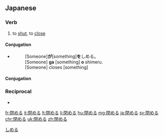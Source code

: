==Japanese==
{{ja-kanjitab|閉}}

===Verb===
{{ja-verb|しめる|tr=trans|type=2}}

# to [[shut]], to [[close]]

====Conjugation====
* {{lang|ja|[誰]'''が'''[何]'''を'''閉める。}}
*: [Someone]'''が'''[something]'''を'''しめる。
*: [Someone] '''ga''' [something] '''o''' shimeru.
*: [Someone] closes [something]

====Conjugation====
{{ja-ichi|閉め|しめ|shime}}

===Reciprocal===
{{rfc-header|Reciprocal}}
* {{ja-r|閉まる|しまる}}

[[Category:1000 Japanese basic words|しめる]]

[[fr:閉める]]
[[it:閉める]]
[[lt:閉める]]
[[li:閉める]]
[[hu:閉める]]
[[mg:閉める]]
[[ja:閉める]]
[[sv:閉める]]
[[chr:閉める]]
[[uk:閉める]]
[[zh:閉める]]